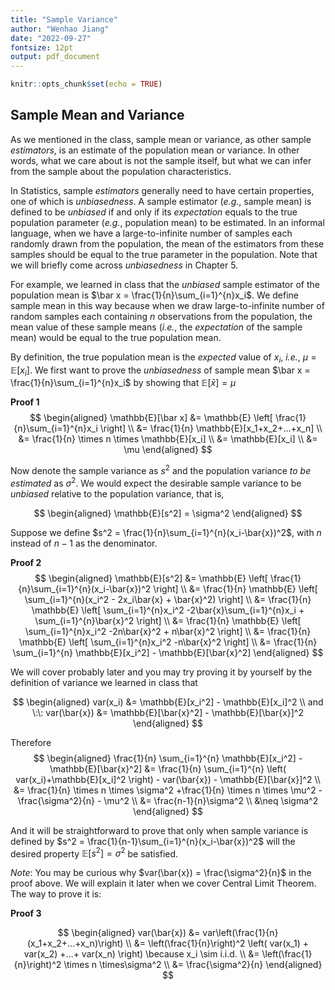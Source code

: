 ```yaml
---
title: "Sample Variance"
author: "Wenhao Jiang"
date: "2022-09-27"
fontsize: 12pt
output: pdf_document
---
```


```r
knitr::opts_chunk$set(echo = TRUE)
```

## Sample Mean and Variance

As we mentioned in the class, sample mean or variance, as other sample *estimators*, is an estimate of the population mean or variance. In other words, what we care about is not the sample itself, but what we can infer from the sample about the population characteristics. 

In Statistics, sample *estimators* generally need to have certain properties, one of which is *unbiasedness*. A sample estimator (*e.g.*, sample mean) is defined to be *unbiased* if and only if its *expectation* equals to the true population parameter (*e.g.*, population mean) to be estimated. In an informal language, when we have a large-to-infinite number of samples each randomly drawn from the population, the mean of the estimators from these samples should be equal to the true parameter in the population. Note that we will briefly come across *unbiasedness* in Chapter 5. 

For example, we learned in class that the *unbiased* sample estimator of the population mean is $\bar x = \frac{1}{n}\sum_{i=1}^{n}x_i$. We define sample mean in this way because when we draw large-to-infinite number of random samples each containing $n$ observations from the population, the mean value of these sample means (*i.e.*, the *expectation* of the sample mean) would be equal to the true population mean. 

By definition, the true population mean is the *expected* value of $x_i$, *i.e.*, $\mu = \mathbb{E}[x_i]$. We first want to prove the *unbiasedness* of sample mean $\bar x = \frac{1}{n}\sum_{i=1}^{n}x_i$ by showing that $\mathbb{E}[\bar x] = \mu$

**Proof 1**
$$
\begin{aligned}
\mathbb{E}[\bar x] &= \mathbb{E} \left[ \frac{1}{n}\sum_{i=1}^{n}x_i \right] \\
&= \frac{1}{n} \mathbb{E}[x_1+x_2+...+x_n] \\
&= \frac{1}{n} \times n \times \mathbb{E}[x_i] \\
&= \mathbb{E}[x_i] \\
&= \mu
\end{aligned}
$$

Now denote the sample variance as $s^2$ and the population variance *to be estimated* as $\sigma^2$. We would expect the desirable sample variance to be *unbiased* relative to the population variance, that is,

$$
\begin{aligned}
\mathbb{E}[s^2] = \sigma^2
\end{aligned}
$$

Suppose we define $s^2 = \frac{1}{n}\sum_{i=1}^{n}(x_i-\bar{x})^2$, with $n$ instead of $n-1$ as the denominator.

**Proof 2**
$$
\begin{aligned}
\mathbb{E}[s^2] &= \mathbb{E} \left[ \frac{1}{n}\sum_{i=1}^{n}(x_i-\bar{x})^2 \right] \\
&= \frac{1}{n} \mathbb{E} \left[ \sum_{i=1}^{n}(x_i^2 - 2x_i\bar{x} + \bar{x}^2) \right] \\
&= \frac{1}{n} \mathbb{E} \left[ \sum_{i=1}^{n}x_i^2 -2\bar{x}\sum_{i=1}^{n}x_i + \sum_{i=1}^{n}\bar{x}^2  \right] \\
&= \frac{1}{n} \mathbb{E} \left[ \sum_{i=1}^{n}x_i^2 -2n\bar{x}^2 + n\bar{x}^2  \right] \\
&= \frac{1}{n} \mathbb{E} \left[ \sum_{i=1}^{n}x_i^2 -n\bar{x}^2  \right] \\
&= \frac{1}{n} \sum_{i=1}^{n} \mathbb{E}[x_i^2] - \mathbb{E}[\bar{x}^2]
\end{aligned}
$$

We will cover probably later and you may try proving it by yourself by the definition of variance we learned in class that

$$
\begin{aligned}
var(x_i) &= \mathbb{E}[x_i^2] - \mathbb{E}[x_i]^2 \\
and \:\: var(\bar{x}) &= \mathbb{E}[\bar{x}^2] - \mathbb{E}[\bar{x}]^2 
\end{aligned}
$$

Therefore
$$
\begin{aligned}
\frac{1}{n} \sum_{i=1}^{n} \mathbb{E}[x_i^2] - \mathbb{E}[\bar{x}^2] 
&= \frac{1}{n} \sum_{i=1}^{n} \left( var(x_i)+\mathbb{E}[x_i]^2 \right) - var(\bar{x}) - \mathbb{E}[\bar{x}]^2 \\
&= \frac{1}{n} \times n \times \sigma^2 +\frac{1}{n} \times n \times \mu^2 - \frac{\sigma^2}{n} - \mu^2 \\
&= \frac{n-1}{n}\sigma^2 \\
&\neq \sigma^2
\end{aligned}
$$

And it will be straightforward to prove that only when sample variance is defined by $s^2 = \frac{1}{n-1}\sum_{i=1}^{n}(x_i-\bar{x})^2$ will the desired property $\mathbb{E}[s^2] = \sigma^2$ be satisfied.

*Note*: You may be curious why $var(\bar{x}) = \frac{\sigma^2}{n}$ in the proof above. We will explain it later when we cover Central Limit Theorem. The way to prove it is:

**Proof 3**

$$
\begin{aligned}
var(\bar{x}) &= var\left(\frac{1}{n}(x_1+x_2+...+x_n)\right) \\
&= \left(\frac{1}{n}\right)^2 \left( var(x_1) + var(x_2) +...+ var(x_n) \right) \because x_i \sim i.i.d. \\
&= \left(\frac{1}{n}\right)^2 \times n \times\sigma^2 \\
&= \frac{\sigma^2}{n}
\end{aligned}
$$



